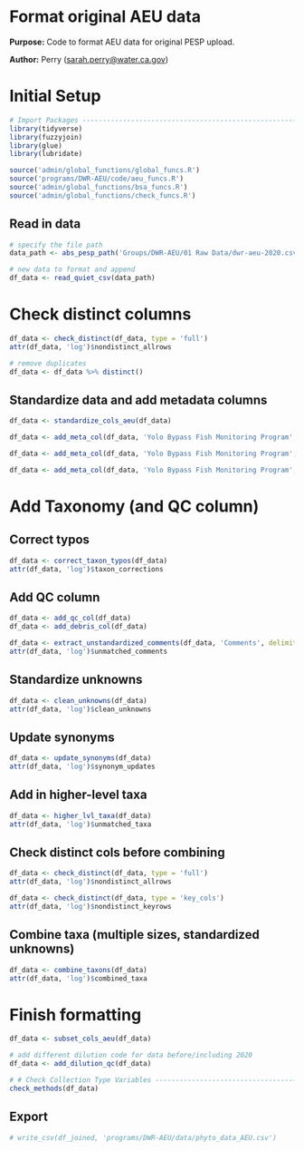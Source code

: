 # Format original AEU data

**Purpose:** Code to format AEU data for original PESP upload.

**Author:** Perry ([sarah.perry\@water.ca.gov](mailto:sarah.perry@water.ca.gov){.email})

# Initial Setup

```r
# Import Packages ---------------------------------------------------------
library(tidyverse)
library(fuzzyjoin)
library(glue)
library(lubridate)

source('admin/global_functions/global_funcs.R')
source('programs/DWR-AEU/code/aeu_funcs.R')
source('admin/global_functions/bsa_funcs.R')
source('admin/global_functions/check_funcs.R')
```

## Read in data
```r
# specify the file path
data_path <- abs_pesp_path('Groups/DWR-AEU/01 Raw Data/dwr-aeu-2020.csv')

# new data to format and append
df_data <- read_quiet_csv(data_path)
```

# Check distinct columns
```r
df_data <- check_distinct(df_data, type = 'full')
attr(df_data, 'log')$nondistinct_allrows

# remove duplicates
df_data <- df_data %>% distinct()
```


## Standardize data and add metadata columns
```r
df_data <- standardize_cols_aeu(df_data)

df_data <- add_meta_col(df_data, 'Yolo Bypass Fish Monitoring Program', 'SamplingDepth')

df_data <- add_meta_col(df_data, 'Yolo Bypass Fish Monitoring Program', 'Lab')

df_data <- add_meta_col(df_data, 'Yolo Bypass Fish Monitoring Program', 'SamplingMethod')
```

# Add Taxonomy (and QC column)

## Correct typos
```r
df_data <- correct_taxon_typos(df_data)
attr(df_data, 'log')$taxon_corrections
```

## Add QC column
```r
df_data <- add_qc_col(df_data)
df_data <- add_debris_col(df_data)

df_data <- extract_unstandardized_comments(df_data, 'Comments', delimiter = '. ')
attr(df_data, 'log')$unmatched_comments
```

## Standardize unknowns
```r
df_data <- clean_unknowns(df_data)
attr(df_data, 'log')$clean_unknowns
```

## Update synonyms
```r
df_data <- update_synonyms(df_data)
attr(df_data, 'log')$synonym_updates
```

## Add in higher-level taxa
```r
df_data <- higher_lvl_taxa(df_data)
attr(df_data, 'log')$unmatched_taxa
```

## Check distinct cols before combining
```r
df_data <- check_distinct(df_data, type = 'full')
attr(df_data, 'log')$nondistinct_allrows

df_data <- check_distinct(df_data, type = 'key_cols')
attr(df_data, 'log')$nondistinct_keyrows
```

## Combine taxa (multiple sizes, standardized unknowns)
```r
df_data <- combine_taxons(df_data)
attr(df_data, 'log')$combined_taxa
```

# Finish formatting
```r
df_data <- subset_cols_aeu(df_data)
```

```r
# add different dilution code for data before/including 2020
df_data <- add_dilution_qc(df_data)
```

```r
# # Check Collection Type Variables -----------------------------------------------
check_methods(df_data)
```
## Export

```r
# write_csv(df_joined, 'programs/DWR-AEU/data/phyto_data_AEU.csv')
```
